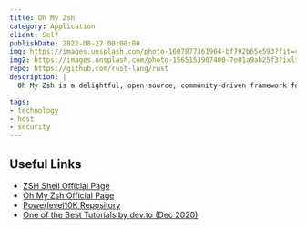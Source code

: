 ```yaml
---
title: Oh My Zsh
category: Application
client: Self
publishDate: 2022-08-27 00:00:00
img: https://images.unsplash.com/photo-1607877361964-bf792b65e593?fit=crop&w=1400&h=700&q=75
img2: https://images.unsplash.com/photo-1565153907400-7e01a9ab25f3?ixlib=rb-1.2.1&ixid=MnwxMjA3fDB8MHxwaG90by1wYWdlfHx8fGVufDB8fHx8&auto=format&fit=crop&w=1287&q=80
repo: https://github.com/rust-lang/rust
description: |
  Oh My Zsh is a delightful, open source, community-driven framework for managing your Zsh configuration. It comes bundled with thousands of helpful functions, helpers, plugins, themes.

tags:
- technology
- host
- security
---
```



<MDXLayer title={frontmatter.title} description={frontmatter.description}>
<Widget img={frontmatter.img} skeleton={false}>
<MDXJS>


## Useful Links

- [ZSH Shell Official Page](https://www.zsh.org/)
- [Oh My Zsh Official Page](https://ohmyz.sh/)
- [Powerlevel10K Repository](https://github.com/romkatv/powerlevel10k)
- [One of the Best Tutorials by dev.to (Dec 2020)](https://dev.to/abdfnx/oh-my-zsh-powerlevel10k-cool-terminal-1no0)


</MDXJS>
</Widget>
</MDXLayer>